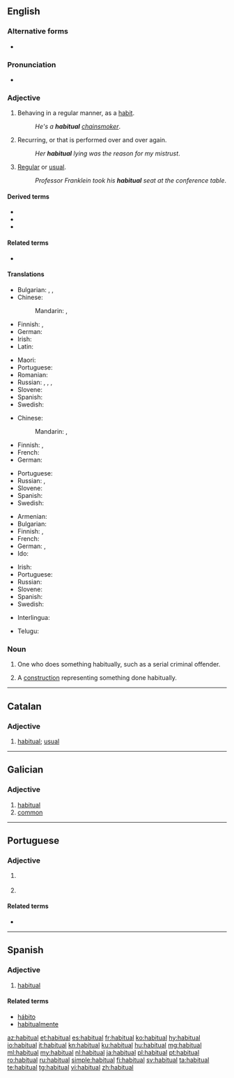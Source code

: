 ==English==

===Alternative forms===
* {{l|en|habituall}} {{qualifier|obsolete}}

===Pronunciation===
* {{audio|en-us-habitual.ogg|Audio (US)|lang=en}}

===Adjective===
{{en-adj}}

# Behaving in a regular manner, as a [[habit]].
#: ''He's a '''habitual''' [[chain-smoke|chainsmoker]]''.
# Recurring, or that is performed over and over again.
#: ''Her '''habitual''' lying was the reason for my mistrust''.
# [[regular|Regular]] or [[usual]].
#: ''Professor Franklein took his '''habitual''' seat at the conference table''.

====Derived terms====
* {{l|en|habituality}}
* {{l|en|habitually}}
* {{l|en|habitualness}}

====Related terms====
* {{l|en|habit}}

====Translations====
{{trans-top|behaving in a regular manner, as a habit}}
* Bulgarian: {{t+|bg|обичаен|sc=Cyrl}}, {{t+|bg|привичен|sc=Cyrl}}, {{t+|bg|свойствен|sc=Cyrl}}
* Chinese:
*: Mandarin: {{t+|cmn|習慣|alt=習慣的|sc=Hani}}, {{t+|cmn|习惯|tr=xíguàn de|alt=习惯的|sc=Hani}}
* Finnish: {{t+|fi|tapa|alt=tapa-}}, {{t+|fi|tavanomainen}}
* German: {{t+|de|gewohnt}}
* Irish: {{t|ga|rialta}}
* Latin: {{t|la|habitualis}}
{{trans-mid}}
* Maori: {{t|mi|matatau}}
* Portuguese: {{t+|pt|habitual}}
* Romanian: {{t|ro|de obicei}}
* Russian: {{t+|ru|привы́чный}}, {{t+|ru|зая́длый}} {{qualifier|e.g. smoker}}, {{t+|ru|пристрасти́вшийся}}, {{t+|ru|закорене́лый}}
* Slovene: {{t|sl|običájen}}
* Spanish: {{t+|es|habitual}}
* Swedish: {{t|sv|vanemässig}}
{{trans-bottom}}

{{trans-top|recurring, or that is performed over and over again}}
* Chinese:
*: Mandarin: {{t+|cmn|慣常|alt=慣常的|sc=Hani}}, {{t+|cmn|惯常|tr=guàncháng de|alt=惯常的|sc=Hani}}
* Finnish: {{t+|fi|tavanomainen}}, {{t+|fi|jatkuva}}
* French: {{t+|fr|habituel}}
* German: {{t+|de|gewohnt}}
{{trans-mid}}
* Portuguese: {{t+|pt|habitual}}
* Russian: {{t+|ru|привы́чный}}, {{t+|ru|обы́чный}}
* Slovene: {{t|sl|običájen}}
* Spanish: {{t+|es|habitual}}
* Swedish: {{t|sv|vanemässig}}
{{trans-bottom}}

{{trans-top|being regular or usual}}
* Armenian: {{t+|hy|սովորական}}
* Bulgarian: {{t+|bg|обичаен|sc=Cyrl}}
* Finnish: {{t+|fi|tavanomainen}}, {{t+|fi|tavallinen}}
* French: {{t+|fr|habituel}}
* German: {{t+|de|gewohnt}}, {{t+|de|gewöhnlich}}
* Ido: {{t+|io|kustumala}}
{{trans-mid}}
* Irish: {{t|ga|rialta}}
* Portuguese: {{t+|pt|habitual}}
* Russian: {{t+|ru|обы́чный}}
* Slovene: {{t|sl|običájen}}
* Spanish: {{t+|es|habitual}}
* Swedish: {{t+|sv|vanlig}}
{{trans-bottom}}

{{checktrans-top}}
* Interlingua: {{t-check|ia|habitual}}
{{trans-mid}}
* Telugu: {{t-check|te|అలవాటుగా}}
{{trans-bottom}}

===Noun===
{{en-noun}}

# One who does something habitually, such as a serial criminal offender.
# {{lb|en|grammar}} A [[construction]] representing something done habitually.

----

==Catalan==

===Adjective===
{{ca-adj|mf}}

# [[#English|habitual]]; [[usual]]

----

==Galician==

===Adjective===
{{gl-adj|f=habitual|pl=habituais}}

# [[#English|habitual]]
# [[common]]

----

==Portuguese==

===Adjective===
{{pt-adj|habitua|l}}

# {{l|en|habitual}} {{gloss|behaving in a regular manner, as a habit}}
# {{l|en|habitual}} {{gloss|recurring, or that is performed over and over again}}

====Related terms====
* {{l|pt|hábito}}

----

==Spanish==

===Adjective===
{{es-adj|pl=habituales}}

# [[#English|habitual]]

====Related terms====
* [[hábito]]
* [[habitualmente]]

[[az:habitual]]
[[et:habitual]]
[[es:habitual]]
[[fr:habitual]]
[[ko:habitual]]
[[hy:habitual]]
[[io:habitual]]
[[it:habitual]]
[[kn:habitual]]
[[ku:habitual]]
[[hu:habitual]]
[[mg:habitual]]
[[ml:habitual]]
[[my:habitual]]
[[nl:habitual]]
[[ja:habitual]]
[[pl:habitual]]
[[pt:habitual]]
[[ro:habitual]]
[[ru:habitual]]
[[simple:habitual]]
[[fi:habitual]]
[[sv:habitual]]
[[ta:habitual]]
[[te:habitual]]
[[tg:habitual]]
[[vi:habitual]]
[[zh:habitual]]